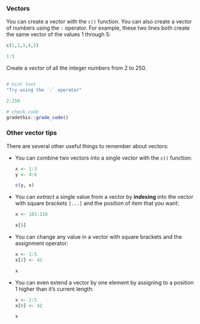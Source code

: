 ### Vectors

You can create a vector with the `c()` function. You can also create a vector of numbers using the `:` operator. For example, these two lines both create the same vector of the values 1 through 5:

```r
c(1,2,3,4,5)
```

```r
1:5
```


<p class="comment3">
Create a vector of all the integer numbers from 2 to 250.
</p>

```r

```

```r
# hint text
"Try using the `:` operator"
```

```r
2:250
```

```r
# check code
gradethis::grade_code()
```


### Other vector tips

There are several other useful things to remember about vectors:

* You can combine two vectors into a single vector with the `c()` function:

    ```r
    x <- 1:3
    y <- 4:6
    
    c(y, x)
    ```

* You can *extract* a single value from a vector by **indexing** into the vector with square brackets `[...]` and the position of item that you want:

    ```r
    x <- 101:110
    
    x[5]
    ```

* You can change any value in a vector with square brackets and the assignment operator:

    ```r
    x <- 1:5
    x[2] <- 42
    
    x
    ```

* You can even extend a vector by one element by assigning to a position 1 higher than it's current length:

    ```r
    x <- 1:5
    x[6] <- 42
    
    x
    ```

<!--
Add exercises
-->